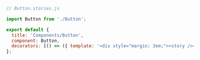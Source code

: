 ```js
// Button.stories.js

import Button from './Button';

export default {
  title: 'Components/Button',
  component: Button,
  decorators: [() => ({ template: '<div style="margin: 3em;"><story /></div>' })],
};
```

